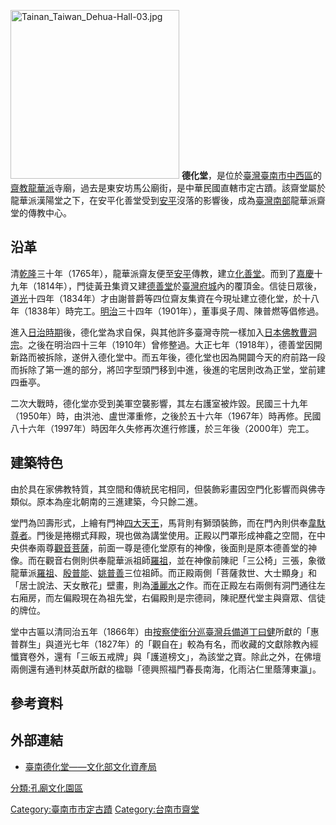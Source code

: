 {{coord|22.989113|120.206115|display=title}} 
{{tw monument
|name=德化堂
|formername=
|image=Tainan Taiwan Dehua-Hall-02.jpg
|imagename=德化堂正面
|othername=
|formalname=
|level=直轄市定古蹟
|class=齋堂
|time={{QIN}}[[道光|道光]]十八年（1838年）
|location={{TWN}}[[臺南市|臺南市]][[中西區_(臺灣)|中西區]][[府前路_(臺南市)|府前路一段]]178號
|open=
|cost=
|website=
}}
[[File:Tainan_Taiwan_Dehua-Hall-03.jpg|270px]]
'''德化堂'''，是位於[[臺灣|臺灣]][[臺南市|臺南市]][[中西區_(臺灣)|中西區]]的[[齋教|齋教]][[龍華派|龍華派]]寺廟，過去是東安坊馬公廟街{{r|石|page=236}}，是中華民國直轄市定古蹟。該齋堂屬於龍華派漢陽堂之下{{r|傅|page=152}}，在安平化善堂受到[[安平區|安平]]沒落的影響後，成為[[臺灣南部|臺灣南部]]龍華派齋堂的傳教中心{{r|傅|page=153}}。

== 沿革 ==
清[[乾隆|乾隆]]三十年（1765年），龍華派齋友便至[[安平區|安平]]傳教，建立[[化善堂|化善堂]]{{r|傅|page=152}}。而到了[[嘉慶|嘉慶]]十九年（1814年），門徒黃丑集資又建[[德善堂|德善堂]]於[[臺灣府城|臺灣府城]]內的覆頂金{{r|傅|page=152}}。信徒日眾後，[[道光|道光]]十四年（1834年）才由謝普爵等四位齋友集資在今現址建立德化堂，於十八年（1838年）時完工{{r|傅|page=152}}{{r|石|page=236}}。[[明治|明治]]三十四年（1901年），董事吳子周、陳普燃等倡修過{{r|石|page=236}}。

進入[[臺灣日治時期|日治時期]]後，德化堂為求自保，與其他許多臺灣寺院一樣加入[[日本佛教|日本佛教]][[曹洞宗|曹洞宗]]{{r|傅|page=152}}。之後在明治四十三年（1910年）曾修整過{{r|傅|page=152}}。大正七年（1918年），德善堂因開新路而被拆除，遂併入德化堂中{{r|石|page=236}}。而五年後，德化堂也因為開闢今天的府前路一段而拆除了第一進的部分，將凹字型頭門移到中進，後進的宅居則改為正堂，堂前建四垂亭{{r|石|page=236}}。

二次大戰時，德化堂亦受到美軍空襲影響，其左右護室被炸毀{{r|石|page=236}}。民國三十九年（1950年）時，由洪池、盧世澤重修，之後於五十六年（1967年）時再修{{r|石|page=236}}。民國八十六年（1997年）時因年久失修再次進行修護，於三年後（2000年）完工{{r|傅|page=152}}。

== 建築特色 ==
由於具在家佛教特質，其空間和傳統民宅相同，但裝飾彩畫因空門化影響而與佛寺類似{{r|傅|page=153}}。原本為座北朝南的三進建築，今只餘二進{{r|石|page=236}}。

堂門為凹壽形式，上繪有門神[[四大天王|四大天王]]，馬背則有獅頭裝飾，而在門內則供奉[[韋馱|韋馱尊者]]{{r|傅|page=153}}。門後是捲棚式拜殿，現也做為講堂使用{{r|傅|page=153}}。正殿以門罩形成神龕之空間，在中央供奉兩尊[[觀音菩薩|觀音菩薩]]，前面一尊是德化堂原有的神像，後面則是原本德善堂的神像{{r|傅|page=153}}。而在觀音右側則供奉龍華派祖師[[羅祖|羅祖]]，並在神像前陳祀「三公椅」三張，象徵龍華派[[羅祖|羅祖]]、[[殷普能|殷普能]]、[[姚普善|姚普善]]三位祖師{{r|傅|page=153}}。而正殿兩側「菩薩救世、大士顯身」和「居士說法、天女散花」壁畫，則為[[潘麗水|潘麗水]]之作{{r|傅|page=153}}。而在正殿左右兩側有洞門通往左右廂房，而左偏殿現在為祖先堂，右偏殿則是宗德祠，陳祀歷代堂主與齋眾、信徒的牌位{{r|傅|page=153}}。

堂中古匾以清同治五年（1866年）由[[按察使銜分巡臺灣兵備道|按察使銜分巡臺灣兵備道]][[丁曰健|丁曰健]]所獻的「惠普群生」{{r|遠|page=170}}與道光七年（1827年）的「觀自在」較為有名，而收藏的文獻除教內經懺寶卷外，還有「三皈五戒牌」與「護道榜文」，為該堂之寶{{r|傅|page=153}}。除此之外，在佛壇兩側還有通判林英獻所獻的楹聯「德興照福門春長南海，化雨沾仁里蔭薄東瀛」{{r|遠|page=170}}。

== 參考資料 ==
{{reflist|refs=
<ref name="傅">{{cite book|author=[[傅朝卿|傅朝卿]] |title=台南市古蹟與歷史建築總覽 |publisher=台灣建築與文化資產出版社 |location=台南市 |isbn=957-30880-4-5 |date=2001年11月}}</ref>
<ref name="石">{{cite book|author=[[石萬壽|石萬壽]] |title=樂君甲子集 |publisher=臺南市政府文化局 |location= |isbn=957-01-6745-9  |date=2004年3月}}</ref>
<ref name="遠">{{cite book|author=遠流台灣館 |title=台南歷史深度旅遊 |date=2003-02-01 |publisher=遠流出版社 |location=台北市 |isbn=957-30880-4-5 |pages=323、324頁}}</ref>
}}

== 外部連結 ==
*[https://nchdb.boch.gov.tw/assets/advanceSearch/monument/19851127000051 臺南德化堂——文化部文化資產局] {{Wayback|url=https://nchdb.boch.gov.tw/assets/advanceSearch/monument/19851127000051 |date=20190115132555 }}

{{Commonscat|Dehua Hall}}
{{臺南市古蹟}}
{{台灣直轄市定古蹟}}

[[Category:臺南市市定古蹟|Category:臺南市市定古蹟]]
[[Category:台南市齋堂|Category:台南市齋堂]]
[[分類:孔廟文化園區|分類:孔廟文化園區]]